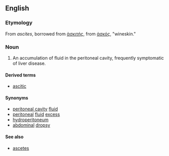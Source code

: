 ==English==
===Etymology===

From {{L.}} ''ascites'', borrowed from {{Gr.}} [[ἀσκιτής]], from [[ἀσκός]], "wineskin."



===Noun===
{{en-noun}}

#{{medicine}} An accumulation of fluid in the peritoneal cavity, frequently symptomatic of liver disease.

====Derived terms====
*[[ascitic]]
====Synonyms====
*[[peritoneal cavity]] [[fluid]]
*[[peritoneal]] [[fluid]] [[excess]]
*[[hydroperitoneum]]
*[[abdominal]] [[dropsy]]
====See also====
*[[ascetes]]